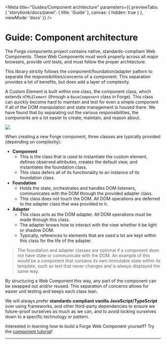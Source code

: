
<Meta title="Guides/Component architecture" parameters={{
  previewTabs: {
    'storybook/docs/panel': { title: 'Guide' },
    canvas: { hidden: true }
  },
  viewMode: 'docs'
}} />

<PageSection>

# Guide: Component architecture

The Forge components project contains native, standards-compliant Web Components. These Web Components must work properly across all major
browsers, provide unit tests, and must follow the proper architecture.

This library strictly follows the component/foundation/adapter pattern to separate the responsibilities/concerns of a component. This separation
provides a lot of benefits, but does add a layer of complexity.

A Custom Element is built within one class, the component class, which extends `HTMLElement` (through a `BaseComponent` class in Forge). This class
can quickly become hard to maintain and test for even a simple component if all of the DOM manipulation and state management is housed there. We
have found that by separating out the various responsibilities, the components are a lot easier to create, maintain, and reason about.

<img src={ArchitectureDiagramImage} />

When creating a new Forge component, three classes are typically provided (depending on complexity):

- **Component**
  - This is the class that is used to instantiate the custom element, defines observed attributes, creates the default view, and instantiates the foundation class.
  - This class defers all of its functionality to an instance of its foundation class.
- **Foundation**
  - Holds the state, orchestrates and handles DOM listeners, communicates with the DOM through the provided adapter class.
  - This class does not touch the DOM. All DOM operations are deferred to the adapter class that was provided to it.
- **Adapter**
  - This class acts as the DOM adapter. All DOM operations must be made through this class.
  - The adapter knows how to interact with the view whether it be light or shadow DOM.
  - Typically, references to elements that are used a lot are kept within this class for the life of the adapter.

> The foundation and adapter classes are optional if a component does not have state or communicate with the DOM. An example of this would be a component that
> contains its own immutable state within its template, such as text that never changes and is always displayed the same way.

By structuring a Web Component this way, any part of the component can be swapped out and/or reused. This separation of concerns allows for easier unit testing and
keeps each class lean.

We will always prefer **standards-compliant vanilla JavaScript/TypeScript** over using frameworks, and other third-party dependencies to ensure we future-proof ourselves
as much as we can, and to avoid locking ourselves down to a specific technology or pattern.

Interested in learning how to build a Forge Web Component yourself? Try the [component tutorial](?path=/story/guides-component-tutorial--page)!

</PageSection>

---
